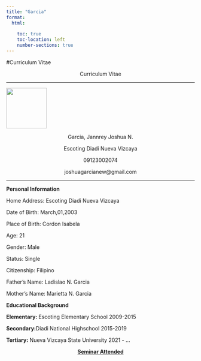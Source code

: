 ---
title: "Garcia"
format: 
  html:
    
    toc: true
    toc-location: left
    number-sections: true
---

#Curriculum Vitae

<center>

<p>Curriculum Vitae</p>

</center>

<hr>

![](assets/1730791307945.jpeg){fig-align="center" width="1.13in"}

<center>

<p>Garcia, Jannrey Joshua N.</p>

<p>Escoting Diadi Nueva Vizcaya</p>

<p>09123002074</p>

<p>joshuagarcianew\@gmail.com</p>

</center>

<hr>

<b>Personal Information</b>

Home Address: `Escoting Diadi Nueva Vizcaya`{=html}

Date of Birth: March,01,2003

Place of Birth: Cordon Isabela

Age: 21

Gender: Male

Status: Single

Citizenship: Filipino

Father's Name: Ladislao N. Garcia

Mother's Name: Marietta N. Garcia

<b>Educational Background</b>

<b>Elementary: </b>Escoting Elementary School 2009-2015

<b>Secondary:</b>Diadi National Highschool 2015-2019

<b>Tertiary:</b> Nueva Vizcaya State University 2021 - ...

<center>

<p><u><b>Seminar Attended</b></u></p>

</center>

